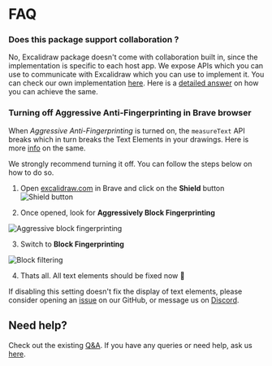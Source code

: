 # FAQ

### Does this package support collaboration ?

No, Excalidraw package doesn't come with collaboration built in, since the implementation is specific to each host app. We expose APIs which you can use to communicate with Excalidraw which you can use to implement it. You can check our own implementation [here](https://github.com/excalidraw/excalidraw/blob/master/excalidraw-app/index.tsx). Here is a [detailed answer](https://github.com/excalidraw/excalidraw/discussions/3879#discussioncomment-1110524) on how you can achieve the same.

### Turning off Aggressive Anti-Fingerprinting in Brave browser

When _Aggressive Anti-Fingerprinting_ is turned on, the `measureText` API breaks which in turn breaks the Text Elements in your drawings. Here is more [info](https://github.com/excalidraw/excalidraw/pull/6336) on the same.

We strongly recommend turning it off. You can follow the steps below on how to do so.

1. Open [excalidraw.com](https://excalidraw.com) in Brave and click on the **Shield** button
   ![Shield button](../../assets/brave-shield.png)

<div style={{width:'30rem'}}>

2. Once opened, look for **Aggressively Block Fingerprinting**

![Aggressive block fingerprinting](../../assets/aggressive-block-fingerprint.png)

3. Switch to **Block Fingerprinting**

![Block filtering](../../assets/block-fingerprint.png)

4. Thats all. All text elements should be fixed now 🎉

</div>

If disabling this setting doesn't fix the display of text elements, please consider opening an [issue](https://github.com/excalidraw/excalidraw/issues/new) on our GitHub, or message us on [Discord](https://discord.gg/UexuTaE).

## Need help?

Check out the existing [Q&A](https://github.com/excalidraw/excalidraw/discussions?discussions_q=label%3Apackage%3Aexcalidraw). If you have any queries or need help, ask us [here](https://github.com/excalidraw/excalidraw/discussions?discussions_q=label%3Apackage%3Aexcalidraw).
